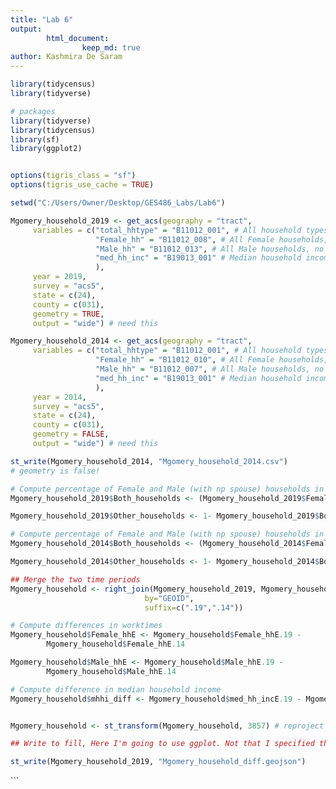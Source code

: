 ---
title: "Lab 6"
output: 
        html_document:
                keep_md: true
author: Kashmira De Saram
---

```{r}
library(tidycensus)
library(tidyverse)

# packages
library(tidyverse)
library(tidycensus)
library(sf)
library(ggplot2)


options(tigris_class = "sf")
options(tigris_use_cache = TRUE)

setwd("C:/Users/Owner/Desktop/GES486_Labs/Lab6")
```
```{r}
Mgomery_household_2019 <- get_acs(geography = "tract", 
     variables = c("total_hhtype" = "B11012_001", # All household types
                   "Female_hh" = "B11012_008", # All Female households, no spouse
                   "Male_hh" = "B11012_013", # All Male households, no spouse 
                   "med_hh_inc" = "B19013_001" # Median household income
                   ), 
     year = 2019,
     survey = "acs5",
     state = c(24), 
     county = c(031), 
     geometry = TRUE,
     output = "wide") # need this

```
```{r}
Mgomery_household_2014 <- get_acs(geography = "tract", 
     variables = c("total_hhtype" = "B11012_001", # All household types
                   "Female_hh" = "B11012_010", # All Female households, no spouse
                   "Male_hh" = "B11012_007", # All Male households, no spouse 
                   "med_hh_inc" = "B19013_001" # Median household income
                   ),      
     year = 2014,
     survey = "acs5",
     state = c(24), 
     county = c(031),
     geometry = FALSE, 
     output = "wide") # need this
```


```{r}

st_write(Mgomery_household_2014, "Mgomery_household_2014.csv") 
# geometry is false!
```

```{r}
# Compute percentage of Female and Male (with np spouse) households in 2019
Mgomery_household_2019$Both_households <- (Mgomery_household_2019$Female_hhE + Mgomery_household_2019$Male_hhE) / Mgomery_household_2019$total_hhtypeE

Mgomery_household_2019$Other_households <- 1- Mgomery_household_2019$Both_household


```
```{r}
# Compute percentage of Female and Male (with np spouse) households in 2014
Mgomery_household_2014$Both_households <- (Mgomery_household_2014$Female_hhE + Mgomery_household_2014$Male_hhE)/ Mgomery_household_2014$total_hhtypeE

Mgomery_household_2014$Other_households <- 1- Mgomery_household_2014$Both_households
```


```{r mergeanddiff}
## Merge the two time periods
Mgomery_household <- right_join(Mgomery_household_2019, Mgomery_household_2014, 
                              by="GEOID",
                              suffix=c(".19",".14"))
```


```{r}

# Compute differences in worktimes
Mgomery_household$Female_hhE <- Mgomery_household$Female_hhE.19 -
        Mgomery_household$Female_hhE.14

Mgomery_household$Male_hhE <- Mgomery_household$Male_hhE.19 -
        Mgomery_household$Male_hhE.14

# Compute difference in median household income
Mgomery_household$mhhi_diff <- Mgomery_household$med_hh_incE.19 - Mgomery_household$med_hh_incE.14


Mgomery_household <- st_transform(Mgomery_household, 3857) # reproject into web-mercator because Google owns everything   
```
```{r}
## Write to fill, Here I'm going to use ggplot. Not that I specified the CRS (projection)

st_write(Mgomery_household_2019, "Mgomery_household_diff.geojson")
```

```


